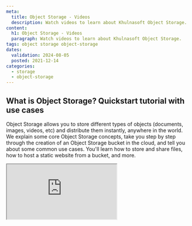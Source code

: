 ```yaml
---
meta:
  title: Object Storage - Videos
  description: Watch videos to learn about Khulnasoft Object Storage.
content:
  h1: Object Storage - Videos
  paragraph: Watch videos to learn about Khulnasoft Object Storage.
tags: object storage object-storage
dates:
  validation: 2024-08-05
  posted: 2021-12-14
categories:
  - storage
  - object-storage
---
```


## What is Object Storage? Quickstart tutorial with use cases


Object Storage allows you to store different types of objects (documents, images, videos, etc) and distribute them instantly, anywhere in the world. We explain some core Object Storage concepts, take you step by step through the creation of an Object Storage bucket in the cloud, and tell you about some common use cases. You'll learn how to store and share files, how to host a static website from a bucket, and more.


<Iframe src="https://www.youtube.com/embed/N5alUrJRrZU" title="YouTube video player" />
